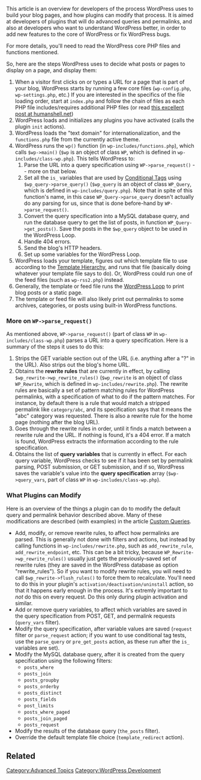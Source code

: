 {{Languages|
{{en|Query Overview}}
{{it|Panoramica sulle query}}
{{ja|クエリ概要}}
}}

This article is an overview for developers of the process WordPress uses to build your blog pages, and how plugins can modify that process. It is aimed at developers of plugins that will do advanced queries and permalinks, and also at developers who want to understand WordPress better, in order to add new features to the core of WordPress or fix WordPress bugs. 

For more details, you'll need to read the WordPress core PHP files and functions mentioned. 

So, here are the steps WordPress uses to decide what posts or pages to display on a page, and display them:

# When a visitor first clicks on or types a URL for a page that is part of your blog, WordPress starts by running a few core files (<tt>wp-config.php</tt>, <tt>wp-settings.php</tt>, etc.) If you are interested in the specifics of the file loading order, start at <tt>index.php</tt> and follow the chain of files as each PHP file includes/requires additional PHP files (or read [http://humanshell.net/wordpress/wordpress-initialization/ this excellent post at humanshell.net])
# WordPress loads and initializes any plugins you have activated (calls the plugin <tt>init</tt> actions).
# WordPress loads the "text domain" for internationalization, and the <tt>functions.php</tt> file from the currently active theme.
# WordPress runs the <tt>wp()</tt> function (in <tt>wp-includes/functions.php</tt>), which calls <tt>$wp->main()</tt> (<tt>$wp</tt> is an object of class <tt>WP</tt>, which is defined in <tt>wp-includes/class-wp.php</tt>). This tells WordPress to:
## Parse the URL into a query specification using <tt>WP->parse_request()</tt> -- more on that below.
## Set all the <tt>is_</tt> variables that are used by [[Conditional Tags]] using <tt>$wp_query->parse_query()</tt> (<tt>$wp_query</tt> is an object of class <tt>WP_Query</tt>, which is defined in <tt>wp-includes/query.php</tt>). Note that in spite of this function's name, in this case <tt>WP_Query->parse_query</tt> doesn't actually do any parsing for us, since that is done before-hand by <tt>WP->parse_request()</tt>.
## Convert the query specification into a MySQL database query, and run the database query to get the list of posts, in function <tt>WP_Query->get_posts()</tt>. Save the posts in the <tt>$wp_query</tt> object to be used in the WordPress Loop.
## Handle 404 errors.
## Send the blog's HTTP headers.
## Set up some variables for the WordPress Loop.
# WordPress loads your template, figures out which template file to use according to the [[Template Hierarchy]], and runs that file (basically doing whatever your template file says to do). Or, WordPress could run one of the feed files (such as <tt>wp-rss2.php</tt>) instead.
# Generally, the template or feed file runs the [[The Loop|WordPress Loop]] to print blog posts or a static page. 
# The template or feed file will also likely print out permalinks to some archives, categories, or posts using built-in WordPress functions.

=== More on <tt>WP->parse_request()</tt> ===

As mentioned above, <tt>WP->parse_request()</tt> (part of class <tt>WP</tt> in <tt>wp-includes/class-wp.php</tt>) parses a URL into a query specification. Here is a summary of the steps it uses to do this:
# Strips the GET variable section out of the URL (i.e. anything after a "?" in the URL). Also strips out the blog's home URL.
# Obtains the '''rewrite rules''' that are currently in effect, by calling <tt>$wp_rewrite->wp_rewrite_rules()</tt> (<tt>$wp_rewrite</tt> is an object of class <tt>WP_Rewrite</tt>, which is defined in <tt>wp-includes/rewrite.php</tt>). The rewrite rules are basically a set of pattern matching rules for WordPress permalinks, with a specification of what to do if the pattern matches. For instance, by default there is a rule that would match a stripped permalink like <tt>category/abc</tt>, and its specification says that it means the "abc" category was requested. There is also a rewrite rule for the home page (nothing after the blog URL). 
# Goes through the rewrite rules in order, until it finds a match between a rewrite rule and the URL. If nothing is found, it's a 404 error. If a match is found, WordPress extracts the information according to the rule specification.
# Obtains the list of '''query variables''' that is currently in effect. For each query variable, WordPress checks to see if it has been set by permalink parsing, POST submission, or GET submission, and if so, WordPress saves the variable's value into the '''query specification''' array (<tt>$wp->query_vars</tt>, part of class <tt>WP</tt> in <tt>wp-includes/class-wp.php</tt>).

=== What Plugins can Modify ===

Here is an overview of the things a plugin can do to modify the default query and permalink behavior described above. Many of these modifications are described (with examples) in the article [[Custom Queries]].

* Add, modify, or remove rewrite rules, to affect how permalinks are parsed. This is generally not done with filters and actions, but instead by calling functions in <tt>wp-includes/rewrite.php</tt>, such as <tt>add_rewrite_rule</tt>, <tt>add_rewrite_endpoint</tt>, etc. This can be a bit tricky, because <tt>WP_Rewrite->wp_rewrite_rules()</tt> usually just gets the previously-saved set of rewrite rules (they are saved in the WordPress database as option "rewrite_rules"). So if you want to modify rewrite rules, you will need to call <tt>$wp_rewrite->flush_rules()</tt> to force them to recalculate. You'll need to do this in your plugin's <tt>activation/deactivation/uninstall</tt> action, so that it happens early enough in the process. It's extremly important to <em>not</em> do this on every request. Do this only during plugin activation and similar.
* Add or remove query variables, to affect which variables are saved in the query specification from POST, GET, and permalink requests (<tt>query_vars</tt> filter).
* Modify the query specification, after variable values are saved  (<tt>request</tt> filter or <tt>parse_request</tt> action; if you want to use conditional tag tests, use the <tt>parse_query</tt> or <tt>pre_get_posts</tt> action, as these run after the <tt>is_</tt> variables are set).
* Modify the MySQL database query, after it is created from the query specification using the following filters:
** <tt>posts_where</tt>
** <tt>posts_join</tt>
** <tt>posts_groupby</tt>
** <tt>posts_orderby</tt>
** <tt>posts_distinct</tt>
** <tt>posts_fields</tt>
** <tt>post_limits</tt>
** <tt>posts_where_paged</tt>
** <tt>posts_join_paged</tt>
** <tt>posts_request</tt> 
* Modify the results of the database query (<tt>the_posts</tt> filter).
* Override the default template file choice (<tt>template_redirect</tt> action).

== Related ==
{{Query Tags}}

[[Category:Advanced Topics]]
[[Category:WordPress Development]]